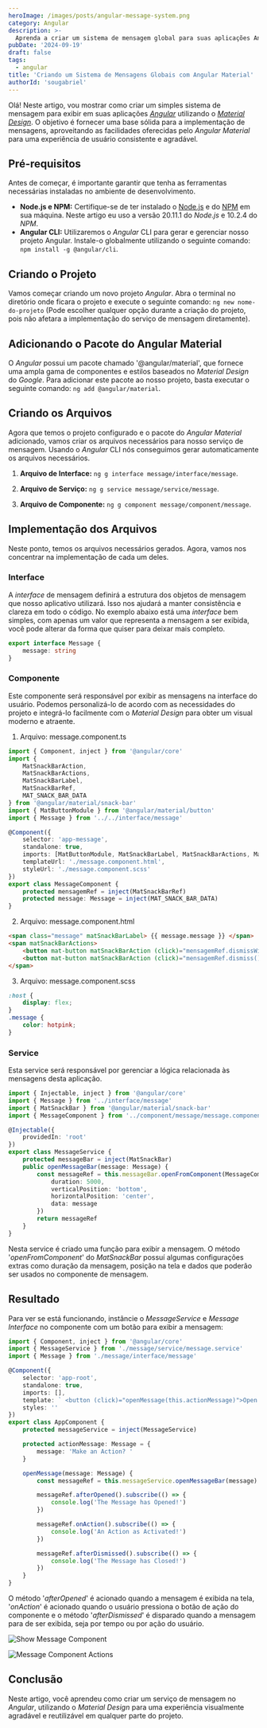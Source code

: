 ```yaml
---
heroImage: /images/posts/angular-message-system.png
category: Angular
description: >-
  Aprenda a criar um sistema de mensagem global para suas aplicações Angular, aproveitando as facilidades oferecidas pelo Angular Material para uma experiência de usuário consistente e agradável.
pubDate: '2024-09-19'
draft: false
tags:
  - angular
title: 'Criando um Sistema de Mensagens Globais com Angular Material'
authorId: 'sougabriel'
---
```


Olá! Neste artigo, vou mostrar como criar um simples sistema de mensagem para exibir em suas aplicações [_Angular_](https://angular.dev/overview) utilizando o [_Material Design_](https://material.angular.io/). O objetivo é fornecer uma base sólida para a implementação de mensagens, aproveitando as facilidades oferecidas pelo _Angular Material_ para uma experiência de usuário consistente e agradável.

## Pré-requisitos

Antes de começar, é importante garantir que tenha as ferramentas necessárias instaladas no ambiente de desenvolvimento.

- **Node.js e NPM:** Certifique-se de ter instalado o [Node.js](https://nodejs.org/en) e do [NPM](https://docs.npmjs.com/downloading-and-installing-node-js-and-npm) em sua máquina. Neste artigo eu uso a versão 20.11.1 do _Node.js_ e 10.2.4 do _NPM_.
- **Angular CLI:** Utilizaremos o _Angular_ CLI para gerar e gerenciar nosso projeto Angular. Instale-o globalmente utilizando o seguinte comando: `npm install -g @angular/cli`.

## Criando o Projeto

Vamos começar criando um novo projeto _Angular_. Abra o terminal no diretório onde ficara o projeto e execute o seguinte comando: `ng new nome-do-projeto` (Pode escolher qualquer opção durante a criação do projeto, pois não afetara a implementação do serviço de mensagem diretamente).

## Adicionando o Pacote do Angular Material

O _Angular_ possui um pacote chamado '@angular/material', que fornece uma ampla gama de componentes e estilos baseados no _Material Design_ do _Google_. Para adicionar este pacote ao nosso projeto, basta executar o seguinte comando: `ng add @angular/material`.

## Criando os Arquivos

Agora que temos o projeto configurado e o pacote do _Angular Material_ adicionado, vamos criar os arquivos necessários para nosso serviço de mensagem. Usando o _Angular_ CLI nós conseguimos gerar automaticamente os arquivos necessários.

1. **Arquivo de Interface:** `ng g interface message/interface/message`.

2. **Arquivo de Serviço:** `ng g service message/service/message`.

3. **Arquivo de Componente:** `ng g component message/component/message`.

## Implementação dos Arquivos

Neste ponto, temos os arquivos necessários gerados. Agora, vamos nos concentrar na implementação de cada um deles.

### Interface

A _interface_ de mensagem definirá a estrutura dos objetos de mensagem que nosso aplicativo utilizará. Isso nos ajudará a manter consistência e clareza em todo o código. No exemplo abaixo está uma _interface_ bem simples, com apenas um valor que representa a mensagem a ser exibida, você pode alterar da forma que quiser para deixar mais completo.

```typescript
export interface Message {
	message: string
}
```

### Componente

Este componente será responsável por exibir as mensagens na interface do usuário. Podemos personalizá-lo de acordo com as necessidades do projeto e integrá-lo facilmente com o _Material Design_ para obter um visual moderno e atraente.

1. Arquivo: message.component.ts

```typescript
import { Component, inject } from '@angular/core'
import {
	MatSnackBarAction,
	MatSnackBarActions,
	MatSnackBarLabel,
	MatSnackBarRef,
	MAT_SNACK_BAR_DATA
} from '@angular/material/snack-bar'
import { MatButtonModule } from '@angular/material/button'
import { Message } from '../../interface/message'

@Component({
	selector: 'app-message',
	standalone: true,
	imports: [MatButtonModule, MatSnackBarLabel, MatSnackBarActions, MatSnackBarAction],
	templateUrl: './message.component.html',
	styleUrl: './message.component.scss'
})
export class MessageComponent {
	protected mensagemRef = inject(MatSnackBarRef)
	protected message: Message = inject(MAT_SNACK_BAR_DATA)
}
```

2. Arquivo: message.component.html

```html
<span class="message" matSnackBarLabel> {{ message.message }} </span>
<span matSnackBarActions>
	<button mat-button matSnackBarAction (click)="mensagemRef.dismissWithAction()">Yes</button>
	<button mat-button matSnackBarAction (click)="mensagemRef.dismiss()">No</button>
</span>
```

3. Arquivo: message.component.scss

```css
:host {
	display: flex;
}
.message {
	color: hotpink;
}
```

### Service

Esta service será responsável por gerenciar a lógica relacionada às mensagens desta aplicação.

```typescript
import { Injectable, inject } from '@angular/core'
import { Message } from '../interface/message'
import { MatSnackBar } from '@angular/material/snack-bar'
import { MessageComponent } from '../component/message/message.component'

@Injectable({
	providedIn: 'root'
})
export class MessageService {
	protected messageBar = inject(MatSnackBar)
	public openMessageBar(message: Message) {
		const messageRef = this.messageBar.openFromComponent(MessageComponent, {
			duration: 5000,
			verticalPosition: 'bottom',
			horizontalPosition: 'center',
			data: message
		})
		return messageRef
	}
}
```

Nesta service é criado uma função para exibir a mensagem. O método '_openFromComponent_' do _MatSnackBar_ possuí algumas configurações extras como duração da mensagem, posição na tela e dados que poderão ser usados no componente de mensagem.

## Resultado

Para ver se está funcionando, instâncie o _MessageService_ e _Message Interface_ no componente com um botão para exibir a mensagem:

```typescript
import { Component, inject } from '@angular/core'
import { MessageService } from './message/service/message.service'
import { Message } from './message/interface/message'

@Component({
	selector: 'app-root',
	standalone: true,
	imports: [],
	template: ` <button (click)="openMessage(this.actionMessage)">Open Message</button> `,
	styles: ''
})
export class AppComponent {
	protected messageService = inject(MessageService)

	protected actionMessage: Message = {
		message: 'Make an Action? '
	}

	openMessage(message: Message) {
		const messageRef = this.messageService.openMessageBar(message)

		messageRef.afterOpened().subscribe(() => {
			console.log('The Message has Opened!')
		})

		messageRef.onAction().subscribe(() => {
			console.log('An Action as Activated!')
		})

		messageRef.afterDismissed().subscribe(() => {
			console.log('The Message has Closed!')
		})
	}
}
```

O método '_afterOpened_' é acionado quando a mensagem é exibida na tela, '_onAction_' é acionado quando o usuário pressiona o botão de ação do componente e o método '_afterDismissed_' é disparado quando a mensagem para de ser exibida, seja por tempo ou por ação do usuário.

![Show Message Component](public/images/posts/angular-message-system-result1.png)

![Message Component Actions](public/images/posts/angular-message-system-result2.png)

## Conclusão

Neste artigo, você aprendeu como criar um serviço de mensagem no _Angular_, utilizando o _Material Design_ para uma experiência visualmente agradável e reutilizável em qualquer parte do projeto.
